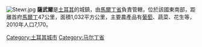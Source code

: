 [[File:Stewr.jpg|thumb]]
'''薩武爾'''是[[土耳其|土耳其]]的城鎮，由[[馬爾丁省|馬爾丁省]]負責管轄，位於該國東南部，距離首府[[馬爾丁|馬爾丁]]47公里，面積1,032平方公里，主要農產品有[[葡萄|葡萄]]、蔬菜、花生等，2010年人口7,170。

{{Turkey-geo-stub}}
[[Category:土耳其城市|Category:土耳其城市]]
[[Category:马尔丁省|Category:马尔丁省]]